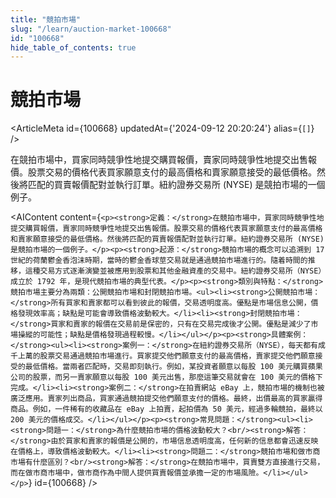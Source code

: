 ```yaml
---
title: "競拍市場"
slug: "/learn/auction-market-100668"
id: "100668"
hide_table_of_contents: true
---
```



# 競拍市場

<ArticleMeta id={100668} updatedAt={'2024-09-12 20:20:24'} alias={`[]`} />
<div className='border-solid border-b border-t-0 my-4 border-[var(--ifm-color-gray-300)]' />

在競拍市場中，買家同時競爭性地提交購買報價，賣家同時競爭性地提交出售報價。股票交易的價格代表買家願意支付的最高價格和賣家願意接受的最低價格。然後將匹配的買賣報價配對並執行訂單。紐約證券交易所 (NYSE) 是競拍市場的一個例子。

<AIContent content={`<p><strong>定義：</strong>在競拍市場中，買家同時競爭性地提交購買報價，賣家同時競爭性地提交出售報價。股票交易的價格代表買家願意支付的最高價格和賣家願意接受的最低價格。然後將匹配的買賣報價配對並執行訂單。紐約證券交易所 (NYSE) 是競拍市場的一個例子。</p><p><strong>起源：</strong>競拍市場的概念可以追溯到 17 世紀的荷蘭鬱金香泡沫時期，當時的鬱金香球莖交易就是通過競拍市場進行的。隨着時間的推移，這種交易方式逐漸演變並被應用到股票和其他金融資產的交易中。紐約證券交易所（NYSE）成立於 1792 年，是現代競拍市場的典型代表。</p><p><strong>類別與特點：</strong>競拍市場主要分為兩類：公開競拍市場和封閉競拍市場。<ul><li><strong>公開競拍市場：</strong>所有買家和賣家都可以看到彼此的報價，交易透明度高。優點是市場信息公開，價格發現效率高；缺點是可能會導致價格波動較大。</li><li><strong>封閉競拍市場：</strong>買家和賣家的報價在交易前是保密的，只有在交易完成後才公開。優點是減少了市場操縱的可能性；缺點是價格發現過程較慢。</li></ul></p><p><strong>具體案例：</strong><ul><li><strong>案例一：</strong>在紐約證券交易所（NYSE），每天都有成千上萬的股票交易通過競拍市場進行。買家提交他們願意支付的最高價格，賣家提交他們願意接受的最低價格。當兩者匹配時，交易即刻執行。例如，某投資者願意以每股 100 美元購買蘋果公司的股票，而另一賣家願意以每股 100 美元出售，那麼這筆交易就會在 100 美元的價格下完成。</li><li><strong>案例二：</strong>在拍賣網站 eBay 上，競拍市場的機制也被廣泛應用。賣家列出商品，買家通過競拍提交他們願意支付的價格。最終，出價最高的買家贏得商品。例如，一件稀有的收藏品在 eBay 上拍賣，起拍價為 50 美元，經過多輪競拍，最終以 200 美元的價格成交。</li></ul></p><p><strong>常見問題：</strong><ul><li><strong>問題一：</strong>為什麼競拍市場的價格波動較大？<br/><strong>解答：</strong>由於買家和賣家的報價是公開的，市場信息透明度高，任何新的信息都會迅速反映在價格上，導致價格波動較大。</li><li><strong>問題二：</strong>競拍市場和做市商市場有什麼區別？<br/><strong>解答：</strong>在競拍市場中，買賣雙方直接進行交易，而在做市商市場中，做市商作為中間人提供買賣報價並承擔一定的市場風險。</li></ul></p>`} id={100668} />
